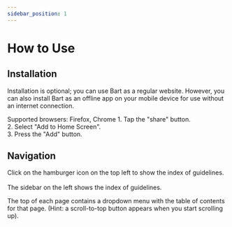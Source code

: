 ```yaml
---
sidebar_position: 1
---
```



# How to Use

## Installation

Installation is optional; you can use Bart as a regular website. However, you can also install Bart as an offline app on your mobile device for use without an internet connection. 

<Tabs>
    <TabItem value="android" label="Android" default>
        Supported browsers: Firefox, Chrome
    </TabItem>
    <TabItem value="ios" label="iOS">
        1. Tap the "share" button.<br/>
        2. Select "Add to Home Screen".<br/>
        3. Press the "Add" button.
    </TabItem>
</Tabs>

## Navigation

<Tabs>
    <TabItem value="mobile" label="Mobile" default>
        Click on the hamburger icon on the top left to show the index of guidelines.<br/><br/>
    </TabItem>
    <TabItem value="desktop" label="Desktop">
        The sidebar on the left shows the index of guidelines.
    </TabItem>
</Tabs>

The top of each page contains a dropdown menu with the table of contents for that page. (Hint: a scroll-to-top button appears when you start scrolling up).



